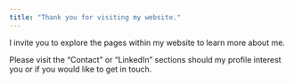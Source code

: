 ```yaml
---
title: "Thank you for visiting my website."
---
```


I invite you to explore the pages within my website to learn more about me.

Please visit the "Contact" or "LinkedIn" sections should my profile interest you or if you would like to get in touch.
